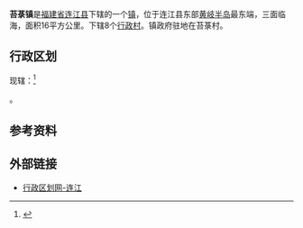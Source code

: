 {{中国乡级行政区|35/01/22/113/000
| 行政区全称 = 苔菉镇
| 景观照片文件名 = 
| 景观照片描述 = 
| 汉语拼音 = táilù zhèn
| 通用拼音 = 
| 注音符號 = ㄊㄞˊㄌㄨˋ ㄓㄣˋ
| 上级行政区 = [[福建省|福建省]][[连江县_(福州市)|连江县]]
| 行政区类别 = [[镇|镇]]
| 总面积 = 
| 户籍人口 = 26751人
| 户籍人口年份 = 2000年
| 常住人口 = 
| 人口密度 = 
| 常住人口年份 = 
| 领导人职务1 =
| 领导人姓名1 =
| 领导人职务2 = 
| 领导人姓名2 = 
| 行政区划 = 8个[[行政村|行政村]]
| 官方网站 =
| 政府驻地 =
| 邮政编码 = 
| 电话区号 = 591
| 毗邻行政区 = 
| 位置图文件名 = LianJiang-tailu.jpg
| 位置图描述 = 苔菉镇在连江县的位置
}}

'''苔菉镇'''是[[福建省|福建省]][[连江县_(福州市)|连江县]]下辖的一个[[镇|镇]]，位于连江县东部[[黄岐半岛|黄岐半岛]]最东端，三面临海，面积16平方公里。下辖8个[[行政村|行政村]]。镇政府驻地在苔菉村。

==行政区划==
现辖：<ref>{{PRC admin/ref sgc|35/01/22/113/000}}</ref>

{{PRC admin/children|35/01/22/113/000}}。

==参考资料==
{{reflist}}

==外部链接==
*[http://www.xzqh.org/quhua/35fj/0122lj.htm 行政区划网-连江]

{{PRC admin/navcat|35/01/22/113/000}}